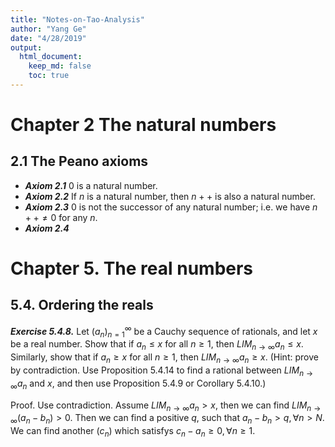 ```yaml
---
title: "Notes-on-Tao-Analysis"
author: "Yang Ge"
date: "4/28/2019"
output:
  html_document:
    keep_md: false
    toc: true
---
```


# Chapter 2 The natural numbers

## 2.1 The Peano axioms

* **_Axiom 2.1_** 0 is a natural number.
* **_Axiom 2.2_** If $n$ is a natural number, then $n++$ is also a natural number.
* **_Axiom 2.3_** $0$ is not the successor of any natural number; i.e. we have $n++ \ne 0$
  for any $n$.
* **_Axiom 2.4_**

# Chapter 5. The real numbers

## 5.4. Ordering the reals

***Exercise 5.4.8.*** Let
$(a_n)^{\infty}_{n=1}$ be a Cauchy sequence of rationals, and let $x$ be
a real number. Show that if $a_n ≤ x$ for all $n ≥ 1$, then $LIM_{n→∞} a_n ≤ x$.
Similarly, show that if $a_n ≥ x$ for all $n ≥ 1$, then $LIM_{n→∞} a_n \ge x$. 
(Hint: prove by contradiction. Use Proposition 5.4.14 to find a rational between $LIM_{n→∞} a_n$ and $x$, and then use Proposition 5.4.9 or Corollary 5.4.10.)

Proof. Use contradiction. Assume $LIM_{n→∞} a_n > x$, then we can find
$LIM_{n→∞} (a_n - b_n) > 0$. Then we can find a positive $q$, such that
$a_n - b_n > q, \forall n \gt N$.
We can find another $(c_n)$ which satisfys $c_n - a_n \ge 0, \forall n \ge 1$.
